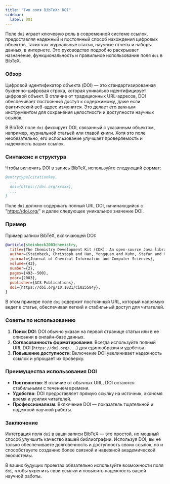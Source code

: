 ```yaml
---
title: "Тип поля BibTeX: DOI"
sidebar:
  label: DOI
---
```



Поле `doi` играет ключевую роль в современной системе ссылок, предоставляя надежный и постоянный способ нахождения цифровых объектов, таких как журнальные статьи, научные отчеты и наборы данных, в интернете. Это руководство подробно раскрывает назначение, функциональность и правильное использование поля `doi` в BibTeX.

<CiteDrive />

### Обзор

Цифровой идентификатор объекта (DOI) — это стандартизированная буквенно-цифровая строка, которая уникально идентифицирует цифровой объект. В отличие от традиционных URL-адресов, DOI обеспечивает постоянный доступ к содержимому, даже если фактический веб-адрес изменится. Это делает его важным инструментом для сохранения целостности и доступности научных ссылок.

В BibTeX поле `doi` фиксирует DOI, связанный с указанным объектом, например, журнальной статьей или главой книги. Хотя это поле необязательно, его использование улучшает проверяемость и надежность ваших ссылок.

### Синтаксис и структура

Чтобы включить DOI в запись BibTeX, используйте следующий формат:

```bibtex
@entrytype{citationkey,
  ...
  doi={https://doi.org/xxxxx},
  ...
}
```

Поле `doi` должно содержать полный URL DOI, начинающийся с "https://doi.org/" и далее следующее уникальное значение DOI.

### Пример

Пример записи BibTeX, включающей DOI:

```bibtex
@article{steinbeck2003chemistry,
  title={The Chemistry Development Kit (CDK): An open-source Java library for chemo-and bioinformatics},
  author={Steinbeck, Christoph and Han, Yongquan and Kuhn, Stefan and Horlacher, Oliver and Luttmann, Edgar and Willighagen, Egon},
  journal={Journal of Chemical Information and Computer Sciences},
  volume={43},
  number={2},
  pages={493--500},
  year={2003},
  publisher={ACS Publications},
  doi={https://doi.org/10.1021/ci025584y},
}
```

В этом примере поле `doi` содержит постоянный URL, который напрямую ведет к статье, обеспечивая легкий и стабильный доступ для читателей.

### Советы по использованию

1. **Поиск DOI**: DOI обычно указан на первой странице статьи или в ее описании в онлайн-базе данных.
2. **Согласованность форматирования**: Всегда используйте полный URL DOI (`https://doi.org/...`) для единообразия и удобства.
3. **Повышение доступности**: Включение DOI увеличивает надежность ссылок и упрощает их проверку.

### Преимущества использования DOI

- **Постоянство**: В отличие от обычных URL, DOI остаются стабильными с течением времени.
- **Удобство**: DOI предоставляет прямую ссылку на источник, экономя время и усилия читателей.
- **Профессионализм**: Включение DOI — показатель тщательной и надежной научной работы.

### Заключение

Интеграция поля `doi` в ваши записи BibTeX — это простой, но мощный способ улучшить качество вашей библиографии. Используя DOI, вы не только обеспечиваете долговечность и доступность своих ссылок, но и способствуете созданию более связной и надежной академической экосистемы.

В ваших будущих проектах обязательно используйте возможности поля `doi`, чтобы укрепить свои ссылки и повысить надежность вашей научной работы.
